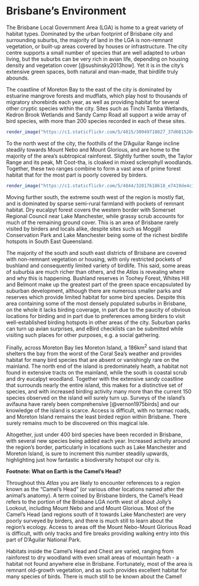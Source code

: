 # Brisbane's Environment

The Brisbane Local Government Area (LGA) is home to a great variety of habitat types. Dominated by the urban footprint of Brisbane city and surrounding suburbs, the majority of land in the LGA is non-remnant vegetation, or built-up areas covered by houses or infrastructure. The city centre supports a small number of species that are well adapted to urban living, but the suburbs can be very rich in avian life, depending on housing density and vegetation cover [@sushinsky2013how]. Yet it is in the city's extensive green spaces, both natural and man-made, that birdlife truly abounds.

The coastline of Moreton Bay to the east of the city is dominated by estuarine mangrove forests and mudflats, which play host to thousands of migratory shorebirds each year, as well as providing habitat for several other cryptic species within the city. Sites such as Tinchi Tamba Wetlands, Kedron Brook Wetlands and Sandy Camp Road all support a wide array of bird species, with more than 200 species recorded in each of these sites.

```r
render_image("https://c1.staticflickr.com/5/4815/30949718827_37d6815204_b_d.jpg", caption = "The marshy plains of north east Brisbane. Photo by Louis Backstrom, Kedron Brook Wetlands, 15 Mar 2018")
```

To the north west of the city, the foothills of the D'Aguilar Range incline steadily towards Mount Nebo and Mount Glorious, and are home to the majority of the area's subtropical rainforest. Slightly further south, the Taylor Range and its peak, Mt Coot-tha, is cloaked in mixed sclerophyll woodlands. Together, these two ranges combine to form a vast area of prime forest habitat that for the most part is poorly covered by birders.

```r
render_image("https://c1.staticflickr.com/5/4844/32017618618_e7419de4c1_b_d.jpg", caption = "Typical dense rainforest habitat. Photo by Louis Backstrom, Lawton Rd, 8 Apr 2018")
```

Moving further south, the extreme south west of the region is mostly flat, and is dominated by sparse semi-rural farmland with pockets of remnant habitat. Dry eucalpyt forest covers the western border with Somerset Regional Council near Lake Manchester, while grassy scrub accounts for much of the remaining ground cover. This is an area of Brisbane rarely visited by birders and locals alike, despite sites such as Moggill Conservation Park and Lake Manchester being some of the richest birdlife hotspots in South East Queensland.

The majority of the south and south east districts of Brisbane are covered with non-remnant vegetation or housing, with only restricted pockets of bushland and consequently limited variety of birdlife. This said, some areas of suburbia are much richer than others, and the _Atlas_ is revealing where and why this is happening. Bushland reserves in Toohey Forest, Whites Hill and Belmont make up the greatest part of the green space encapsulated by suburban development, although there are numerous smaller parks and reserves which provide limited habitat for some bird species. Despite this area containing some of the most densely populated suburbs in Brisbane, on the whole it lacks birding coverage, in part due to the paucity of obvious locations for birding and in part due to preferences among birders to visit well-established birding hotspots in other areas of the city. Suburban parks can turn up avian surprises, and eBird checklists can be submitted while visiting such places for other purposes, e.g. a social gathering.

Finally, across Moreton Bay lies Moreton Island, a 186km^2^ sand island that shelters the bay from the worst of the Coral Sea's weather and provides habitat for many bird species that are absent or vanishingly rare on the mainland. The north end of the island is predominately heath, a habitat not found in extensive tracts on the mainland, while the south is coastal scrub and dry eucalpyt woodland. Together with the extensive sandy coastline that surrounds nearly the entire island, this makes for a distinctive set of species, and with increased birding activity many more than the current 150 species observed on the island will surely turn up. Surveys of the island's avifauna have rarely been comprehensive [@vernon1975birds] and our knowledge of the island is scarce. Access is difficult, with no tarmac roads, and Moreton Island remains the least birded region within Brisbane. There surely remains much to be discovered on this magical isle.

Altogether, just under 400 bird species have been recorded in Brisbane, with several new species being added each year. Increased activity around the region's border, particularly in locations such as Lake Manchester and Moreton Island, is sure to increment this number steadily upwards, highlighting just how fantastic a biodiversity hotspot our city is.

**Footnote: What on Earth is the Camel's Head?**

Throughout this _Atlas_ you are likely to encounter references to a region known as the "Camel's Head" (or various other locations named after the animal's anatomy). A term coined by Brisbane birders, the Camel's Head refers to the portion of the Brisbane LGA north west of about Jolly's Lookout, including Mount Nebo and and Mount Glorious. Most of the Camel's Head (and regions south of it towards Lake Manchester) are very poorly surveyed by birders, and there is much still to learn about the region's ecology. Access to areas off the Mount Nebo-Mount Glorious Road is difficult, with only tracks and fire breaks providing walking entry into this part of D'Aguilar National Park.

Habitats inside the Camel's Head and Chest are varied, ranging from rainforest to dry woodland with even small areas of mountain heath - a habitat not found anywhere else in Brisbane. Fortunately, most of the area is remnant old-growth vegetation, and as such provides excellent habitat for many species of birds. There is much still to be known about the Camel!
